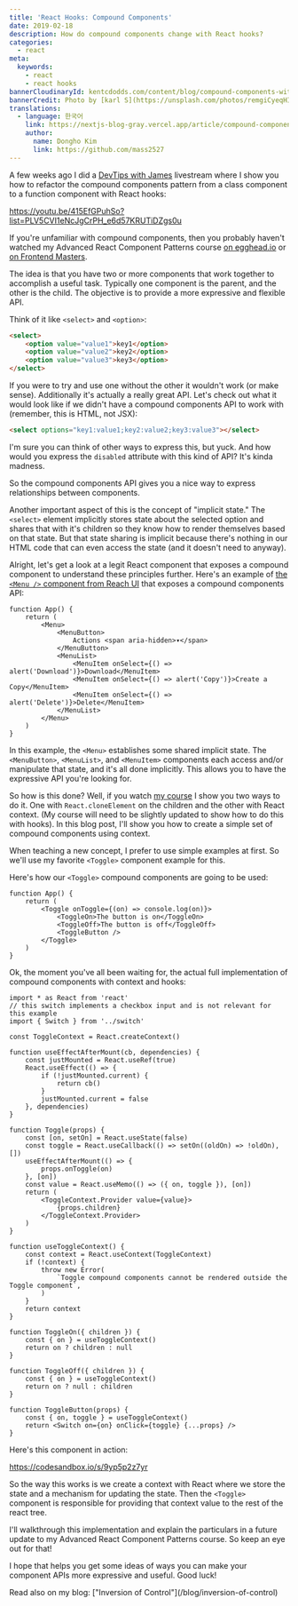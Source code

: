 ```yaml
---
title: 'React Hooks: Compound Components'
date: 2019-02-18
description: How do compound components change with React hooks?
categories:
  - react
meta:
  keywords:
    - react
    - react hooks
bannerCloudinaryId: kentcdodds.com/content/blog/compound-components-with-react-hooks/banner
bannerCredit: Photo by [karl S](https://unsplash.com/photos/remgiCyeqHI)
translations:
  - language: 한국어
    link: https://nextjs-blog-gray.vercel.app/article/compound-components
    author:
      name: Dongho Kim
      link: https://github.com/mass2527
---
```


A few weeks ago I did a [DevTips with James](https://kcd.im/devtips) livestream
where I show you how to refactor the compound components pattern from a class
component to a function component with React hooks:

https://youtu.be/415EfGPuhSo?list=PLV5CVI1eNcJgCrPH_e6d57KRUTiDZgs0u

If you're unfamiliar with compound components, then you probably haven't watched
my Advanced React Component Patterns course
[on egghead.io](http://kcd.im/advanced-react) or
[on Frontend Masters](https://frontendmasters.com/courses/advanced-react-patterns).

The idea is that you have two or more components that work together to
accomplish a useful task. Typically one component is the parent, and the other
is the child. The objective is to provide a more expressive and flexible API.

Think of it like `<select>` and `<option>`:

```html
<select>
	<option value="value1">key1</option>
	<option value="value2">key2</option>
	<option value="value3">key3</option>
</select>
```

If you were to try and use one without the other it wouldn't work (or make
sense). Additionally it's actually a really great API. Let's check out what it
would look like if we didn't have a compound components API to work with
(remember, this is HTML, not JSX):

```html
<select options="key1:value1;key2:value2;key3:value3"></select>
```

I'm sure you can think of other ways to express this, but yuck. And how would
you express the `disabled` attribute with this kind of API? It's kinda madness.

So the compound components API gives you a nice way to express relationships
between components.

Another important aspect of this is the concept of "implicit state." The
`<select>` element implicitly stores state about the selected option and shares
that with it's children so they know how to render themselves based on that
state. But that state sharing is implicit because there's nothing in our HTML
code that can even access the state (and it doesn't need to anyway).

Alright, let's get a look at a legit React component that exposes a compound
component to understand these principles further. Here's an example of
[the `<Menu />` component from Reach UI](https://ui.reach.tech/menu-button) that
exposes a compound components API:

```tsx
function App() {
	return (
		<Menu>
			<MenuButton>
				Actions <span aria-hidden>▾</span>
			</MenuButton>
			<MenuList>
				<MenuItem onSelect={() => alert('Download')}>Download</MenuItem>
				<MenuItem onSelect={() => alert('Copy')}>Create a Copy</MenuItem>
				<MenuItem onSelect={() => alert('Delete')}>Delete</MenuItem>
			</MenuList>
		</Menu>
	)
}
```

In this example, the `<Menu>` establishes some shared implicit state. The
`<MenuButton>`, `<MenuList>`, and `<MenuItem>` components each access and/or
manipulate that state, and it's all done implicitly. This allows you to have the
expressive API you're looking for.

So how is this done? Well, if you watch
[my course](https://kcd.im/advanced-react) I show you two ways to do it. One
with `React.cloneElement` on the children and the other with React context. (My
course will need to be slightly updated to show how to do this with hooks). In
this blog post, I'll show you how to create a simple set of compound components
using context.

When teaching a new concept, I prefer to use simple examples at first. So we'll
use my favorite `<Toggle>` component example for this.

Here's how our `<Toggle>` compound components are going to be used:

```tsx
function App() {
	return (
		<Toggle onToggle={(on) => console.log(on)}>
			<ToggleOn>The button is on</ToggleOn>
			<ToggleOff>The button is off</ToggleOff>
			<ToggleButton />
		</Toggle>
	)
}
```

Ok, the moment you've all been waiting for, the actual full implementation of
compound components with context and hooks:

```tsx
import * as React from 'react'
// this switch implements a checkbox input and is not relevant for this example
import { Switch } from '../switch'

const ToggleContext = React.createContext()

function useEffectAfterMount(cb, dependencies) {
	const justMounted = React.useRef(true)
	React.useEffect(() => {
		if (!justMounted.current) {
			return cb()
		}
		justMounted.current = false
	}, dependencies)
}

function Toggle(props) {
	const [on, setOn] = React.useState(false)
	const toggle = React.useCallback(() => setOn((oldOn) => !oldOn), [])
	useEffectAfterMount(() => {
		props.onToggle(on)
	}, [on])
	const value = React.useMemo(() => ({ on, toggle }), [on])
	return (
		<ToggleContext.Provider value={value}>
			{props.children}
		</ToggleContext.Provider>
	)
}

function useToggleContext() {
	const context = React.useContext(ToggleContext)
	if (!context) {
		throw new Error(
			`Toggle compound components cannot be rendered outside the Toggle component`,
		)
	}
	return context
}

function ToggleOn({ children }) {
	const { on } = useToggleContext()
	return on ? children : null
}

function ToggleOff({ children }) {
	const { on } = useToggleContext()
	return on ? null : children
}

function ToggleButton(props) {
	const { on, toggle } = useToggleContext()
	return <Switch on={on} onClick={toggle} {...props} />
}
```

Here's this component in action:

https://codesandbox.io/s/9yp5p2z7yr

So the way this works is we create a context with React where we store the state
and a mechanism for updating the state. Then the `<Toggle>` component is
responsible for providing that context value to the rest of the react tree.

I'll walkthrough this implementation and explain the particulars in a future
update to my Advanced React Component Patterns course. So keep an eye out for
that!

I hope that helps you get some ideas of ways you can make your component APIs
more expressive and useful. Good luck!

<callout-info>
	Read also on my blog: ["Inversion of Control"](/blog/inversion-of-control)
</callout-info>

